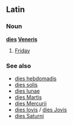 ==Latin==
===Noun===
'''[[dies]] [[Veneris]]'''
# [[Friday]]
===See also===
*[[dies hebdomadis]]
*[[dies solis]]
*[[dies lunae]]
*[[dies Martis]]
*[[dies Mercurii]]
*[[dies Iovis]] / [[dies Jovis]]
*[[dies Saturni]]